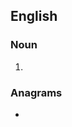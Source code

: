 ==English==

===Noun===
{{head|en|noun form}}

# {{plural of|en|ngaio}}

===Anagrams===
* {{anagrams|en|a=aginos|Nagios|Nogais|Sai Gon|Saigon|angios|gosain|sagoin}}